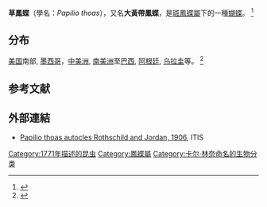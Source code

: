 {{Italic title}}
{{Speciesbox 
| taxon = Papilio thoas
| authority = [[Carl_Linnaeus|Linnaeus]], 1771
| image = Papilio_thoas-ventral.jpg
}}

'''草鳳蝶'''（學名：''Papilio thoas''），又名'''大黃帶鳳蝶'''，是[[斑鳳蝶屬|斑鳳蝶屬]]下的一種[[蝴蝶|蝴蝶]]。
<ref name="inat">
{{cite web
|url=https://www.inaturalist.org/taxa/85026-Papilio-thoas
|title=Thoas Swallowtail Papilio thoas
|publisher=iNaturalist
|access-date=2020-10-15
}}</ref>
==分布==
[[美国|美国]]南部, [[墨西哥|墨西哥]]，[[中美洲|中美洲]], [[南美洲|南美洲]]至[[巴西|巴西]], [[阿根廷|阿根廷]], [[乌拉圭|乌拉圭]]等。
<ref name="bmna">
{{cite web
|url=https://www.butterfliesandmoths.org/species/Papilio-thoas
|title=Thoas Swallowtail Papilio thoas Linnaeus, 1771
|publisher=Butterflies and Moths of North America
|access-date=2020-10-15
}}</ref>
==参考文献==
{{Reflist}}

==外部連結==
{{Commons category|Papilio thoas}}
*[https://www.itis.gov/servlet/SingleRpt/SingleRpt?search_topic=TSN&search_value=778432 Papilio thoas autocles  Rothschild and Jordan, 1906], ITIS
{{Taxonbar|from=Q1272928}}

[[Category:1771年描述的昆虫|Category:1771年描述的昆虫]]
[[Category:鳳蝶屬|Category:鳳蝶屬]]
[[Category:卡尔·林奈命名的生物分类|Category:卡尔·林奈命名的生物分类]]